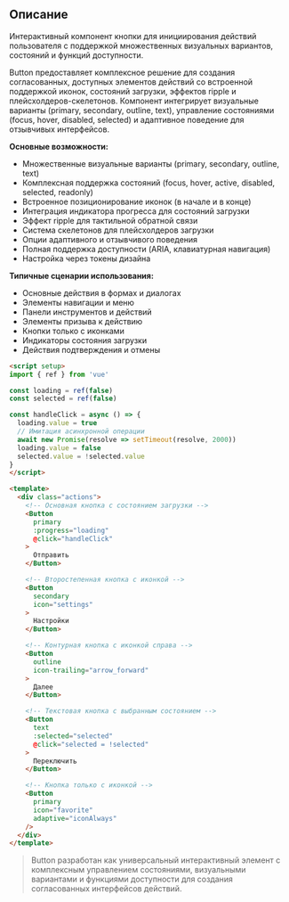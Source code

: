 ## Описание

Интерактивный компонент кнопки для инициирования действий пользователя с поддержкой множественных визуальных вариантов, состояний и функций доступности.

Button предоставляет комплексное решение для создания согласованных, доступных элементов действий со встроенной поддержкой иконок, состояний загрузки, эффектов ripple и плейсхолдеров-скелетонов. Компонент интегрирует визуальные варианты (primary, secondary, outline, text), управление состояниями (focus, hover, disabled, selected) и адаптивное поведение для отзывчивых интерфейсов.

**Основные возможности:**

- Множественные визуальные варианты (primary, secondary, outline, text)
- Комплексная поддержка состояний (focus, hover, active, disabled, selected, readonly)
- Встроенное позиционирование иконок (в начале и в конце)
- Интеграция индикатора прогресса для состояний загрузки
- Эффект ripple для тактильной обратной связи
- Система скелетонов для плейсхолдеров загрузки
- Опции адаптивного и отзывчивого поведения
- Полная поддержка доступности (ARIA, клавиатурная навигация)
- Настройка через токены дизайна

**Типичные сценарии использования:**

- Основные действия в формах и диалогах
- Элементы навигации и меню
- Панели инструментов и действий
- Элементы призыва к действию
- Кнопки только с иконками
- Индикаторы состояния загрузки
- Действия подтверждения и отмены

```html
<script setup>
import { ref } from 'vue'

const loading = ref(false)
const selected = ref(false)

const handleClick = async () => {
  loading.value = true
  // Имитация асинхронной операции
  await new Promise(resolve => setTimeout(resolve, 2000))
  loading.value = false
  selected.value = !selected.value
}
</script>

<template>
  <div class="actions">
    <!-- Основная кнопка с состоянием загрузки -->
    <Button
      primary
      :progress="loading"
      @click="handleClick"
    >
      Отправить
    </Button>

    <!-- Второстепенная кнопка с иконкой -->
    <Button
      secondary
      icon="settings"
    >
      Настройки
    </Button>

    <!-- Контурная кнопка с иконкой справа -->
    <Button
      outline
      icon-trailing="arrow_forward"
    >
      Далее
    </Button>

    <!-- Текстовая кнопка с выбранным состоянием -->
    <Button
      text
      :selected="selected"
      @click="selected = !selected"
    >
      Переключить
    </Button>

    <!-- Кнопка только с иконкой -->
    <Button
      primary
      icon="favorite"
      adaptive="iconAlways"
    />
  </div>
</template>
```

> Button разработан как универсальный интерактивный элемент с комплексным управлением состояниями, визуальными вариантами и функциями доступности для создания согласованных интерфейсов действий.
